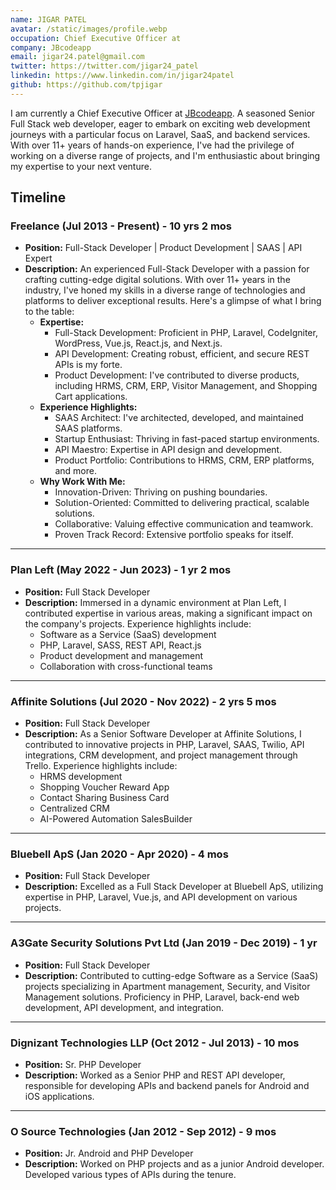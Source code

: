 ```yaml
---
name: JIGAR PATEL
avatar: /static/images/profile.webp
occupation: Chief Executive Officer at
company: JBcodeapp
email: jigar24.patel@gmail.com
twitter: https://twitter.com/jigar24_patel
linkedin: https://www.linkedin.com/in/jigar24patel
github: https://github.com/tpjigar
---
```


I am currently a Chief Executive Officer at [JBcodeapp](https://jbcodeapp.com).
A seasoned Senior Full Stack web developer, eager to embark on exciting web development journeys with a particular focus on Laravel, SaaS, and backend services. With over 11+ years of hands-on experience, I've had the privilege of working on a diverse range of projects, and I'm enthusiastic about bringing my expertise to your next venture.

## Timeline

### Freelance (Jul 2013 - Present) - 10 yrs 2 mos

- **Position:** Full-Stack Developer | Product Development | SAAS | API Expert
- **Description:** An experienced Full-Stack Developer with a passion for crafting cutting-edge digital solutions. With over 11+ years in the industry, I've honed my skills in a diverse range of technologies and platforms to deliver exceptional results. Here's a glimpse of what I bring to the table:
  - **Expertise:**
    - Full-Stack Development: Proficient in PHP, Laravel, CodeIgniter, WordPress, Vue.js, React.js, and Next.js.
    - API Development: Creating robust, efficient, and secure REST APIs is my forte.
    - Product Development: I've contributed to diverse products, including HRMS, CRM, ERP, Visitor Management, and Shopping Cart applications.
  - **Experience Highlights:**
    - SAAS Architect: I've architected, developed, and maintained SAAS platforms.
    - Startup Enthusiast: Thriving in fast-paced startup environments.
    - API Maestro: Expertise in API design and development.
    - Product Portfolio: Contributions to HRMS, CRM, ERP platforms, and more.
  - **Why Work With Me:**
    - Innovation-Driven: Thriving on pushing boundaries.
    - Solution-Oriented: Committed to delivering practical, scalable solutions.
    - Collaborative: Valuing effective communication and teamwork.
    - Proven Track Record: Extensive portfolio speaks for itself.

---

### Plan Left (May 2022 - Jun 2023) - 1 yr 2 mos

- **Position:** Full Stack Developer
- **Description:** Immersed in a dynamic environment at Plan Left, I contributed expertise in various areas, making a significant impact on the company's projects. Experience highlights include:
  - Software as a Service (SaaS) development
  - PHP, Laravel, SASS, REST API, React.js
  - Product development and management
  - Collaboration with cross-functional teams

---

### Affinite Solutions (Jul 2020 - Nov 2022) - 2 yrs 5 mos

- **Position:** Full Stack Developer
- **Description:** As a Senior Software Developer at Affinite Solutions, I contributed to innovative projects in PHP, Laravel, SAAS, Twilio, API integrations, CRM development, and project management through Trello. Experience highlights include:
  - HRMS development
  - Shopping Voucher Reward App
  - Contact Sharing Business Card
  - Centralized CRM
  - AI-Powered Automation SalesBuilder

---

### Bluebell ApS (Jan 2020 - Apr 2020) - 4 mos

- **Position:** Full Stack Developer
- **Description:** Excelled as a Full Stack Developer at Bluebell ApS, utilizing expertise in PHP, Laravel, Vue.js, and API development on various projects.

---

### A3Gate Security Solutions Pvt Ltd (Jan 2019 - Dec 2019) - 1 yr

- **Position:** Full Stack Developer
- **Description:** Contributed to cutting-edge Software as a Service (SaaS) projects specializing in Apartment management, Security, and Visitor Management solutions. Proficiency in PHP, Laravel, back-end web development, API development, and integration.

---

### Dignizant Technologies LLP (Oct 2012 - Jul 2013) - 10 mos

- **Position:** Sr. PHP Developer
- **Description:** Worked as a Senior PHP and REST API developer, responsible for developing APIs and backend panels for Android and iOS applications.

---

### O Source Technologies (Jan 2012 - Sep 2012) - 9 mos

- **Position:** Jr. Android and PHP Developer
- **Description:** Worked on PHP projects and as a junior Android developer. Developed various types of APIs during the tenure.

[//]: # '### 2022'
[//]: #
[//]: # '- Learned [Next.js](https://nextjs.org/), [Headless](https://headlessui.com/) UI, [Floating](https://floating-ui.com/) UI, and [NX](https://nx.dev/) Build System'
[//]: # "- Successfully migrated our Multi-Repo app into a Monorepo. I wrote a blog about it [here](https://www.dalelarroder.com/blog/how-to-merge-a-repository-into-nx) so I won't forget lol"
[//]: # '- Successfully implemented [ArcGIS](https://www.arcgis.com/home/index.html) into our awesome app'
[//]: # "- Created my first ever npm package. It's a React component library, my little [playground](https://playground.dalelarroder.com/)"
[//]: # "- Created this portfolio website and [open-sourced](https://github.com/dlarroder/dalelarroder) it. I didn't expect it to have any stars tbh"
[//]: #
[//]: # '---'
[//]: #
[//]: # '### 2021'
[//]: #
[//]: # '- Learned how to create custom npm packages'
[//]: # '- Learned [Storybook](https://storybook.js.org/) and how to create your own component library'
[//]: # '- Contributed in creating the [aphex-design](https://aphex-design.web.app/) component library'
[//]: # '- Learned how to work in a Multi-Repo setup with different packages for design and api which are to be consumed by different apps'
[//]: # '- Learned [Jest](https://jestjs.io/), [Firebase](https://firebase.google.com/), and [Tailwind CSS](https://tailwindcss.com/)'
[//]: #
[//]: # '---'
[//]: #
[//]: # '### 2020'
[//]: #
[//]: # '- Started Freelancing during the pandemic'
[//]: # "- Created APIs for the City of Taguig's [Tax Payment App](https://payment.taguig.gov.ph/)"
[//]: # '- Learned payment gateways such as [eGHL](https://e-ghl.com/) and [Paymaya](https://www.paymaya.com/)'
[//]: # '   '
[//]: # '- Started a job as a Software Engineer at [Cell 5](https://www.cell5.co.uk/)'
[//]: # '- Learned [ReactJS](https://reactjs.org/), [TypeScript](https://www.typescriptlang.org/), [Redux](https://redux.js.org/), and [Ant Design](https://ant.design/)'
[//]: #
[//]: # '---'
[//]: #
[//]: # '### 2019'
[//]: #
[//]: # "- Graduated from Ateneo de Zamboanga University with a Bachelor's Degree in Information Technology major in Web Development"
[//]: # '- Started a job as a Junior Backend Developer at [Code and Theory](https://www.codeandtheory.com/)'
[//]: # "- Learned [Git](https://git-scm.com/book/en/v2/Getting-Started-About-Version-Control), [Scrum](https://www.scrum.org/resources/what-is-scrum), and [Five D's](https://www.creativerevolution.com.au/blog/the-5-ds-of-strategic-design) of strategic design"
[//]: # '- Learned how to create RESTful and GraphQL APIs using [Laravel](https://laravel.com/)'
[//]: # '- Learned [Drupal](https://www.drupal.org/) CMS'
[//]: #
[//]: # '---'
[//]: #
[//]: # '### 2018'
[//]: #
[//]: # '- Qualified in the 14th [Smart Sweep](https://smart.com.ph/About/newsroom/full-news/2018/05/16/cebu-schools-sweep-top-awards-at-smart-innovation-competition) national competition and won the Ericsson Technology for Good Award'
